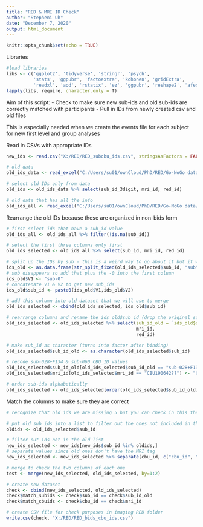 ```yaml
---
title: "RED & MRI ID Check"
author: "Stepheni Uh"
date: "December 7, 2020"
output: html_document
---
```


```r
knitr::opts_chunk$set(echo = TRUE)
```

Libraries
```r
#load libraries
libs <- c('ggplot2', 'tidyverse', 'stringr', 'psych', 
          'stats', 'ggpubr', 'factoextra', 'kohonen', 'gridExtra',
          'readxl', 'aod', 'rstatix', 'ez', 'ggpubr', 'reshape2', 'afex', 'emmeans')
lapply(libs, require, character.only = T)
```

Aim of this script:
- Check to make sure new sub-ids and old sub-ids are correctly matched with participants
- Pull in IDs from newly created csv and old files

This is especially needed when we create the events file for each subject for new first level and group analyses

###########################################

Read in CSVs with appropriate IDs
```r
new_ids <- read.csv("X:/RED/RED_subcbu_ids.csv", stringsAsFactors = FALSE)

# old data
old_ids_data <- read_excel("C:/Users/su01/ownCloud/PhD/RED/Go-NoGo data/RED_MRI_nopid.xlsx", sheet = "final sample")

# select old IDs only from data
old_ids <- old_ids_data %>% select(sub_id_3digit, mri_id, red_id)

# old data that has all the info
old_ids_all <- read_excel("C:/Users/su01/ownCloud/PhD/RED/Go-NoGo data/RED_MRI_nopid.xlsx", sheet = "task")
```

Rearrange the old IDs because these are organized in non-bids form
```r

# first select ids that have a sub_id value
old_ids_all <- old_ids_all %>% filter(!is.na(sub_id))

# select the first three columns only first
old_ids_selected <- old_ids_all %>% select(sub_id, mri_id, red_id)

# split up the IDs by sub - this is a weird way to go about it but it works
ids_old <- as.data.frame(str_split_fixed(old_ids_selected$sub_id, "sub", 2), stringsAsFactors = FALSE)
# sub disappears so add that plus the -0 into the first column
ids_old$V1 <- "sub-0"
# concatenate V1 & V2 to get new sub_ids
ids_old$sub_id <- paste0(ids_old$V1,ids_old$V2)

# add this column into old dataset that we will use to merge
old_ids_selected <- cbind(old_ids_selected, ids_old$sub_id)

# rearrange columns and rename the ids_old$sub_id (drop the original sub_id column)
old_ids_selected <- old_ids_selected %>% select(sub_id_old = `ids_old$sub_id`,
                                                mri_id,
                                                red_id)

# make sub_id as character (turns into factor after binding)
old_ids_selected$sub_id_old <- as.character(old_ids_selected$sub_id)

# recode sub-028+F134 & sub-060 CBU_ID values
old_ids_selected$sub_id_old[old_ids_selected$sub_id_old == "sub-028+F134"] <- "sub-028"
old_ids_selected$mri_id[old_ids_selected$mri_id == "CBU190642??"] <- "CBU190642"

# order sub-ids alphabetically
old_ids_selected <- old_ids_selected[order(old_ids_selected$sub_id_old),]
```

Match the columns to make sure they are correct
```r
# recognize that old ids we are missing 5 but you can check in this the "task" sheet of old excel file that was read in

# put old sub_ids into a list to filter out the ones not included in the new dataset
oldids <- old_ids_selected$sub_id

# filter out ids not in the old list
new_ids_selected <- new_ids[new_ids$sub_id %in% oldids,]
# separate values since old ones don't have the MRI tag
new_ids_selected <- new_ids_selected %>% separate(cbu_id, c("cbu_id", "mri_tag"))

# merge to check the two columns of each one
test <- merge(new_ids_selected, old_ids_selected, by=1:2)

# create new dataset
check <- cbind(new_ids_selected, old_ids_selected)
check$match_subids <- check$sub_id == check$sub_id_old
check$match_cbuids <- check$cbu_id == check$mri_id

# create CSV file for check purposes in imaging RED folder
write.csv(check, "X:/RED/RED_bids_cbu_ids.csv")

```

